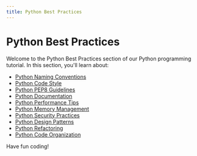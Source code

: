 ```yaml
---
title: Python Best Practices
---
```


# Python Best Practices

Welcome to the Python Best Practices section of our Python programming tutorial. In this section, you'll learn about:

- [Python Naming Conventions](./0-python-naming-conventions.mdx)
- [Python Code Style](./1-python-code-style.mdx)
- [Python PEP8 Guidelines](./2-python-pep8-guidelines.mdx)
- [Python Documentation](./3-python-documentation.mdx)
- [Python Performance Tips](./4-python-performance-tips.mdx)
- [Python Memory Management](./5-python-memory-management.mdx)
- [Python Security Practices](./6-python-security-practices.mdx)
- [Python Design Patterns](./7-python-design-patterns.mdx)
- [Python Refactoring](./8-python-refactoring.mdx)
- [Python Code Organization](./9-python-code-organization.mdx)

Have fun coding!